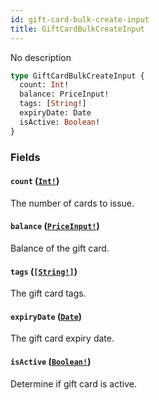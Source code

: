 ```yaml
---
id: gift-card-bulk-create-input
title: GiftCardBulkCreateInput
---
```


No description

```graphql
type GiftCardBulkCreateInput {
  count: Int!
  balance: PriceInput!
  tags: [String!]
  expiryDate: Date
  isActive: Boolean!
}
```

### Fields

#### `count` ([`Int!`](../../../developer/api-reference/scalars/int))

The number of cards to issue.

#### `balance` ([`PriceInput!`](../../../developer/api-reference/inputs/price-input))

Balance of the gift card.

#### `tags` ([`[String!]`](../../../developer/api-reference/scalars/string))

The gift card tags.

#### `expiryDate` ([`Date`](../../../developer/api-reference/scalars/date))

The gift card expiry date.

#### `isActive` ([`Boolean!`](../../../developer/api-reference/scalars/boolean))

Determine if gift card is active.

